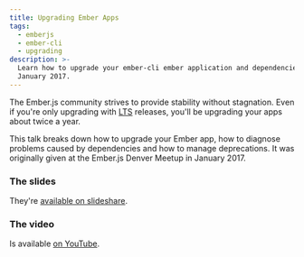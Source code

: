 ```yaml
---
title: Upgrading Ember Apps
tags:
  - emberjs
  - ember-cli
  - upgrading
description: >-
  Learn how to upgrade your ember-cli ember application and dependencies with this talk from the Ember.js Denver Meetup
  January 2017.
---
```



The Ember.js community strives to provide stability without stagnation. Even if you're only upgrading with
[LTS](http://emberjs.com/blog/2016/02/25/announcing-embers-first-lts.html) releases, you'll be upgrading your apps about
twice a year.

This talk breaks down how to upgrade your Ember app, how to diagnose problems caused by dependencies and how to manage
deprecations. It was originally given at the Ember.js Denver Meetup in January 2017.

<MdxImage src={UpgradingEmberApps} alt="" />

### The slides

They're [available on slideshare](http://www.slideshare.net/BenLimmer/upgrading-emberjs-apps).

### The video

Is available [on YouTube](https://youtu.be/ToVdJjHiKco).
